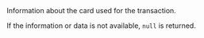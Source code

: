 
<ResponseField name="CardInfo" type="string" >
Information about the card used for the transaction.

If the information or data is not available, `null` is returned.   

<Expandable title="properties">

<BINResponse />  
<IssuingBankResponse />  
<IssuerCountryCodeResponse />  
<Type2Response />  
<BrandResponse />  
<SubTypeResponse />  

</Expandable> 
</ResponseField>